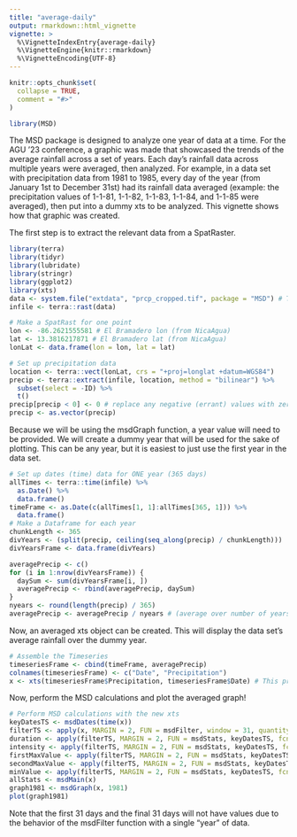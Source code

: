 ```yaml
---
title: "average-daily"
output: rmarkdown::html_vignette
vignette: >
  %\VignetteIndexEntry{average-daily}
  %\VignetteEngine{knitr::rmarkdown}
  %\VignetteEncoding{UTF-8}
---
```


```r
knitr::opts_chunk$set(
  collapse = TRUE,
  comment = "#>"
)
```

```r
library(MSD)
```

The MSD package is designed to analyze one year of data at a time. For the AGU '23 conference, a graphic was made that showcased the trends of the average rainfall across a set of years. Each day's rainfall data across multiple years were averaged, then analyzed. For example, in a data set with precipitation data from 1981 to 1985, every day of the year (from January 1st to December 31st) had its rainfall data averaged (example: the precipitation values of 1-1-81, 1-1-82, 1-1-83, 1-1-84, and 1-1-85 were averaged), then put into a dummy xts to be analyzed. This vignette shows how that graphic was created.

The first step is to extract the relevant data from a SpatRaster.

```r
library(terra)
library(tidyr)
library(lubridate)
library(stringr)
library(ggplot2)
library(xts)
data <- system.file("extdata", "prcp_cropped.tif", package = "MSD") # This loads the data included in the package, but you would attach your own
infile <- terra::rast(data)

# Make a SpatRast for one point
lon <- -86.2621555581 # El Bramadero lon (from NicaAgua)
lat <- 13.3816217871 # El Bramadero lat (from NicaAgua)
lonLat <- data.frame(lon = lon, lat = lat)

# Set up precipitation data
location <- terra::vect(lonLat, crs = "+proj=longlat +datum=WGS84")
precip <- terra::extract(infile, location, method = "bilinear") %>%
  subset(select = -ID) %>%
  t()
precip[precip < 0] <- 0 # replace any negative (errant) values with zeroes
precip <- as.vector(precip)
```

Because we will be using the msdGraph function, a year value will need to be provided. We will create a dummy year that will be used for the sake of plotting. This can be any year, but it is easiest to just use the first year in the data set.

```r
# Set up dates (time) data for ONE year (365 days)
allTimes <- terra::time(infile) %>%
  as.Date() %>%
  data.frame()
timeFrame <- as.Date(c(allTimes[1, 1]:allTimes[365, 1])) %>%
  data.frame()
# Make a Dataframe for each year
chunkLength <- 365
divYears <- (split(precip, ceiling(seq_along(precip) / chunkLength)))
divYearsFrame <- data.frame(divYears)

averagePrecip <- c()
for (i in 1:nrow(divYearsFrame)) {
  daySum <- sum(divYearsFrame[i, ])
  averagePrecip <- rbind(averagePrecip, daySum)
}
nyears <- round(length(precip) / 365)
averagePrecip <- averagePrecip / nyears # (average over number of years)
```

Now, an averaged xts object can be created. This will display the data set's average rainfall over the dummy year.

```r
# Assemble the Timeseries
timeseriesFrame <- cbind(timeFrame, averagePrecip)
colnames(timeseriesFrame) <- c("Date", "Precipitation")
x <- xts(timeseriesFrame$Precipitation, timeseriesFrame$Date) # This produces the "xts" screenshot
```

Now, perform the MSD calculations and plot the averaged graph!

```r
# Perform MSD calculations with the new xts
keyDatesTS <- msdDates(time(x))
filterTS <- apply(x, MARGIN = 2, FUN = msdFilter, window = 31, quantity = 2)
duration <- apply(filterTS, MARGIN = 2, FUN = msdStats, keyDatesTS, fcn = "duration")
intensity <- apply(filterTS, MARGIN = 2, FUN = msdStats, keyDatesTS, fcn = "intensity")
firstMaxValue <- apply(filterTS, MARGIN = 2, FUN = msdStats, keyDatesTS, fcn = "firstMaxValue")
secondMaxValue <- apply(filterTS, MARGIN = 2, FUN = msdStats, keyDatesTS, fcn = "secondMaxValue")
minValue <- apply(filterTS, MARGIN = 2, FUN = msdStats, keyDatesTS, fcn = "min")
allStats <- msdMain(x)
graph1981 <- msdGraph(x, 1981)
plot(graph1981)
```

Note that the first 31 days and the final 31 days will not have values due to the behavior of the msdFilter function with a single "year" of data.
